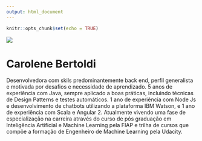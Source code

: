```yaml
---
output: html_document
---
```


```r
knitr::opts_chunk$set(echo = TRUE)
```

![](./img/eu.jpg)

# Carolene Bertoldi

Desenvolvedora com skils predominantemente back end, perfil generalista e motivada por desafios e necessidade de aprendizado. 
5 anos de experiência com Java, sempre aplicado a boas práticas, incluindo técnicas de Design Patterns e testes automáticos. 1 ano de experiência com Node Js e desenvolvimento de chatbots utilizando a plataforma IBM Watson, e 1 ano de experiência com Scala e Angular 2. 
Atualmente vivendo uma fase de especialização na carreira através do curso de pós graduação em Inteligência Artificial e Machine Learning pela FIAP e trilha de cursos que compõe a formação de Engenheiro de Machine Learning pela Udacity.